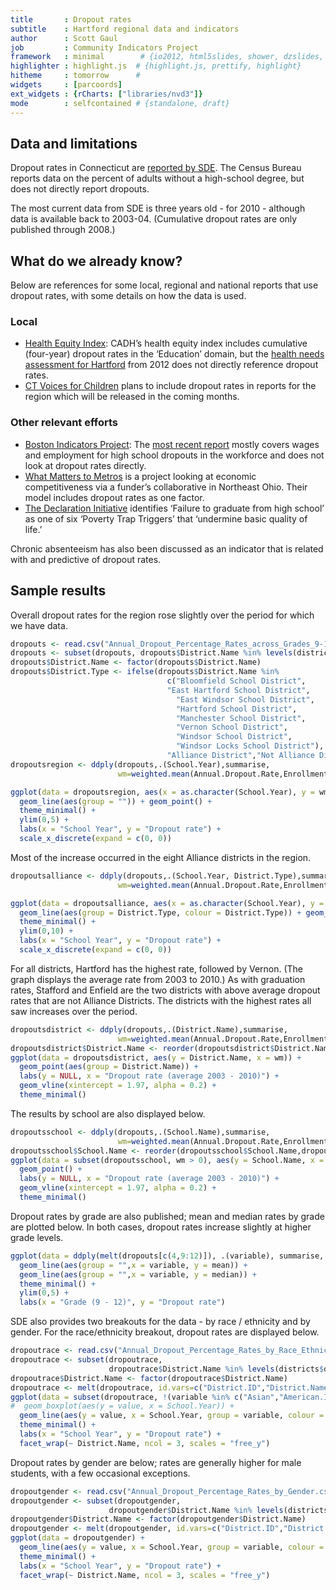 ```yaml
---
title       : Dropout rates
subtitle    : Hartford regional data and indicators
author      : Scott Gaul
job         : Community Indicators Project
framework   : minimal        # {io2012, html5slides, shower, dzslides, ...}
highlighter : highlight.js  # {highlight.js, prettify, highlight}
hitheme     : tomorrow      # 
widgets     : [parcoords]
ext_widgets : {rCharts: ["libraries/nvd3"]} 
mode        : selfcontained # {standalone, draft}
---
```


## Data and limitations

Dropout rates in Connecticut are [reported by SDE](http://sdeportal.ct.gov/Cedar/WEB/ct_report/DropoutDT.aspx). The Census Bureau reports data on the percent of adults without a high-school degree, but does not directly report dropouts. 

The most current data from SDE is three years old - for 2010 - although data is available back to 2003-04. (Cumulative dropout rates are only published through 2008.)

## What do we already know?

Below are references for some local, regional and national reports that use dropout rates, with some details on how the data is used. 

### Local

* [Health Equity Index](http://www.cadh.org/health-equity/health-equity-index.html): CADH's health equity index includes cumulative (four-year) dropout rates in the 'Education' domain, but the [health needs assessment for Hartford](http://hhs.hartford.gov/Shared%20Documents/Community%20health%20needs%20assessment%202012.pdf) from 2012 does not directly reference dropout rates. 
* [CT Voices for Children](http://www.ctvoices.org/) plans to include dropout rates in reports for the region which will be released in the coming months. 

### Other relevant efforts

* [Boston Indicators Project](http://www.bostonindicators.org/): The [most recent report](http://www.bostonindicators.org/~/media/Files/IndicatorsReports/Reports/Indicator%20Reports/Indicators2012.pdf) mostly covers wages and employment for high school dropouts in the workforce and does not look at dropout rates directly.
* [What Matters to Metros](http://www.thefundneo.org/what-matters/what-matters-metros) is a project looking at economic competitiveness via a funder's collaborative in Northeast Ohio. Their model includes dropout rates as one factor. 
* [The Declaration Initiative](http://15th-www.declarationinitiative.org/poverty-in-america/6-deadly-poverty-trap-triggers) identifies 'Failure to graduate from high school' as one of six 'Poverty Trap Triggers' that 'undermine basic quality of life.'

Chronic absenteeism has also been discussed as an indicator that is related with and predictive of dropout rates. 

## Sample results

Overall dropout rates for the region rose slightly over the period for which we have data. 


```r
dropouts <- read.csv("Annual_Dropout_Percentage_Rates_across_Grades_9-12.csv")
dropouts <- subset(dropouts, dropouts$District.Name %in% levels(districts$district))
dropouts$District.Name <- factor(dropouts$District.Name)
dropouts$District.Type <- ifelse(dropouts$District.Name %in% 
                                   c("Bloomfield School District",
                                   "East Hartford School District",
                                     "East Windsor School District",
                                     "Hartford School District",
                                     "Manchester School District",
                                     "Vernon School District",
                                     "Windsor School District",
                                     "Windsor Locks School District"), 
                                   "Alliance District","Not Alliance District")
dropoutsregion <- ddply(dropouts,.(School.Year),summarise,
                        wm=weighted.mean(Annual.Dropout.Rate,Enrollment,na.rm=TRUE))

ggplot(data = dropoutsregion, aes(x = as.character(School.Year), y = wm)) + 
  geom_line(aes(group = "")) + geom_point() +
  theme_minimal() + 
  ylim(0,5) + 
  labs(x = "School Year", y = "Dropout rate") + 
  scale_x_discrete(expand = c(0, 0))
```

Most of the increase occurred in the eight Alliance districts in the region. 

```r
dropoutsalliance <- ddply(dropouts,.(School.Year, District.Type),summarise,
                        wm=weighted.mean(Annual.Dropout.Rate,Enrollment,na.rm=TRUE))

ggplot(data = dropoutsalliance, aes(x = as.character(School.Year), y = wm)) + 
  geom_line(aes(group = District.Type, colour = District.Type)) + geom_point() +
  theme_minimal() + 
  ylim(0,10) + 
  labs(x = "School Year", y = "Dropout rate") + 
  scale_x_discrete(expand = c(0, 0))
```

For all districts, Hartford has the highest rate, followed by Vernon. (The graph displays the average rate from 2003 to 2010.) As with graduation rates, Stafford and Enfield are the two districts with above average dropout rates that are not Alliance Districts. The districts with the highest rates all saw increases over the period. 

```r
dropoutsdistrict <- ddply(dropouts,.(District.Name),summarise,
                        wm=weighted.mean(Annual.Dropout.Rate,Enrollment,na.rm=TRUE))
dropoutsdistrict$District.Name <- reorder(dropoutsdistrict$District.Name,dropoutsdistrict$wm)
ggplot(data = dropoutsdistrict, aes(y = District.Name, x = wm)) + 
  geom_point(aes(group = District.Name)) + 
  labs(y = NULL, x = "Dropout rate (average 2003 - 2010)") + 
  geom_vline(xintercept = 1.97, alpha = 0.2) + 
  theme_minimal()
```

The results by school are also displayed below.

```r
dropoutsschool <- ddply(dropouts,.(School.Name),summarise,
                        wm=weighted.mean(Annual.Dropout.Rate,Enrollment,na.rm=TRUE))
dropoutsschool$School.Name <- reorder(dropoutsschool$School.Name,dropoutsschool$wm)
ggplot(data = subset(dropoutsschool, wm > 0), aes(y = School.Name, x = wm)) + 
  geom_point() +
  labs(y = NULL, x = "Dropout rate (average 2003 - 2010)") + 
  geom_vline(xintercept = 1.97, alpha = 0.2) + 
  theme_minimal()
```

Dropout rates by grade are also published; mean and median rates by grade are plotted below. In both cases, dropout rates increase slightly at higher grade levels. 

```r
ggplot(data = ddply(melt(dropouts[c(4,9:12)]), .(variable), summarise, mean = mean(value, na.rm = TRUE), median = median(value, na.rm = TRUE))) + 
  geom_line(aes(group = "",x = variable, y = mean)) + 
  geom_line(aes(group = "",x = variable, y = median)) + 
  theme_minimal() + 
  ylim(0,5) + 
  labs(x = "Grade (9 - 12)", y = "Dropout rate")
```

SDE also provides two breakouts for the data - by race / ethnicity and by gender. For the race/ethnicity breakout, dropout rates are displayed below.  

```r
dropoutrace <- read.csv("Annual_Dropout_Percentage_Rates_by_Race_Ethnicity.csv")
dropoutrace <- subset(dropoutrace, 
                      dropoutrace$District.Name %in% levels(districts$district))
dropoutrace$District.Name <- factor(dropoutrace$District.Name)
dropoutrace <- melt(dropoutrace, id.vars=c("District.ID","District.Name","School.Year"))
ggplot(data = subset(dropoutrace, !(variable %in% c("Asian","American.Indian")))) + 
#  geom_boxplot(aes(y = value, x = School.Year)) + 
  geom_line(aes(y = value, x = School.Year, group = variable, colour = variable)) + 
  theme_minimal() + 
  labs(x = "School Year", y = "Dropout rate") + 
  facet_wrap(~ District.Name, ncol = 3, scales = "free_y")
```

Dropout rates by gender are below; rates are generally higher for male students, with a few occasional exceptions. 


```r
dropoutgender <- read.csv("Annual_Dropout_Percentage_Rates_by_Gender.csv")
dropoutgender <- subset(dropoutgender, 
                      dropoutgender$District.Name %in% levels(districts$district))
dropoutgender$District.Name <- factor(dropoutgender$District.Name)
dropoutgender <- melt(dropoutgender, id.vars=c("District.ID","District.Name","School.Year"))
ggplot(data = dropoutgender) + 
  geom_line(aes(y = value, x = School.Year, group = variable, colour = variable)) + 
  theme_minimal() + 
  labs(x = "School Year", y = "Dropout rate") + 
  facet_wrap(~ District.Name, ncol = 3, scales = "free_y")
```

